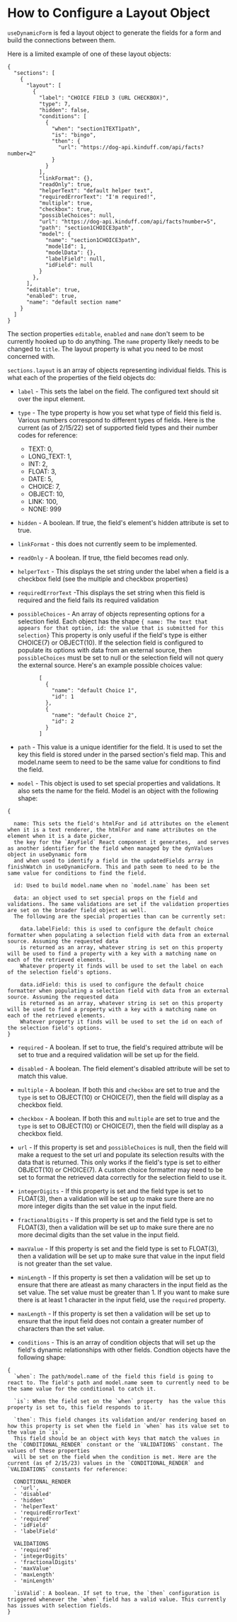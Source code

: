
<Meta title="form/Dynamic Form/How to configure a layout object" />

# How to Configure a Layout Object

`useDynamicForm` is fed a layout object to generate the fields for a form and build the connections between them.

Here is a limited example of one of these layout objects:

```
{
  "sections": [
    {
      "layout": [
        {
          "label": "CHOICE FIELD 3 (URL CHECKBOX)",
          "type": 7,
          "hidden": false,
          "conditions": [
            {
              "when": "section1TEXT1path",
              "is": "bingo",
              "then": {
                "url": "https://dog-api.kinduff.com/api/facts?number=2"
              }
            }
          ],
          "linkFormat": {},
          "readOnly": true,
          "helperText": "default helper text",
          "requiredErrorText": "I'm required!",
          "multiple": true,
          "checkbox": true,
          "possibleChoices": null,
          "url": "https://dog-api.kinduff.com/api/facts?number=5",
          "path": "section1CHOICE3path",
          "model": {
            "name": "section1CHOICE3path",
            "modelId": 1,
            "modelData": {},
            "labelField": null,
            "idField": null
          }
        },
      ],
      "editable": true,
      "enabled": true,
      "name": "default section name"
    }
  ]
}
```

The section properties `editable`, `enabled` and `name` don't seem to be currently hooked up to do anything. The `name` property likely needs to be changed to `title`. The layout property is what you need to be most
concerned with.

`sections.layout` is an array of objects representing individual fields. This is what each of the properties of the field objects do:

- `label` - This sets the label on the field. The configured text should sit over the input element.

- `type` - The type property is how you set what type of field this field is. Various numbers correspond to different types of fields. Here is the current (as of 2/15/22)
set of supported field types and their number codes for reference:

  - TEXT: 0,
  - LONG_TEXT: 1,
  - INT: 2,
  - FLOAT: 3,
  - DATE: 5,
  - CHOICE: 7,
  - OBJECT: 10,
  - LINK: 100,
  - NONE: 999

- `hidden` - A boolean. If true, the field's element's hidden attribute is set to true.

- `linkFormat` - this does not currently seem to be implemented.

- `readOnly` - A boolean. If true, tthe field becomes read only.

- `helperText` - This displays the set string under the label when a field is a checkbox field (see the multiple and checkbox properties)

- `requiredErrorText` -This displays the set string when this field is required and the field fails its required validation

- `possibleChoices` - An array of objects representing options for a selection field. Each object has the shape ```{ name: The text that appears for that option, id: the value that is submitted for this selection}```
This property is only useful if the field's type is either CHOICE(7) or OBJECT(10). If the selection field is configured to populate its options with data from an external source,
then `possibleChoices` must be set to null or the selection field will not query the external source. Here's an example possible choices value:

```
          [
            {
              "name": "default Choice 1",
              "id": 1
            },
            {
              "name": "default Choice 2",
              "id": 2
            }
          ]
```

- `path` - This value is a unique identifier for the field. It is used to set the key this field is stored under in the parsed section's field map. This and model.name seem to need to be the same value for conditions to find the field. 

- `model` - This object is used to set special properties and validations. It also sets the name for the field. Model is an object with the following shape: 
```
{

  name: This sets the field's htmlFor and id attributes on the element when it is a text renderer, the htmlFor and name attributes on the element when it is a date picker, 
  the key for the `AnyField` React component it generates,  and serves as another identifier for the field when managed by the dynValues object in useDynamic form
  and when used to identify a field in the updatedFields array in finishWatch in useDynamicForm. This and path seem to need to be the same value for conditions to find the field.

  id: Used to build model.name when no `model.name` has been set
    
  data: an object used to set special props on the field and validations. The same validations are set if the validation properties are set on the broader field object as well.
  The following are the special properties than can be currently set:
    
    data.labelField: this is used to configure the default choice formatter when populating a selection field with data from an external source. Assuming the requested data
    is returned as an array, whatever string is set on this property will be used to find a property with a key with a matching name on each of the retrieved elements.
    Whatever property it finds will be used to set the label on each of the selection field's options.

    data.idField: this is used to configure the default choice formatter when populating a selection field with data from an external source. Assuming the requested data
    is returned as an array, whatever string is set on this property will be used to find a property with a key with a matching name on each of the retrieved elements.
    Whatever property it finds will be used to set the id on each of the selection field's options.  
}
```

- `required` - A boolean. If set to true, the field's required attribute will be set to true and a required validation will be set up for the field.

- `disabled` - A boolean. The field element's disabled attribute will be set to match this value.

- `multiple` - A boolean. If both this and `checkbox` are set to true and the `type` is set to OBJECT(10) or CHOICE(7), then the field will display as a checkbox field.

- `checkbox` - A boolean. If both this and `multiple` are set to true and the `type` is set to OBJECT(10) or CHOICE(7), then the field will display as a checkbox field.

- `url` - If this property is set and `possibleChoices` is null, then the field will make a request to the set url and populate its selection results with the data that is returned.
This only works if the field's type is set to either OBJECT(10) or CHOICE(7). A custom choice formatter may need to be set to format the retrieved data correctly for the selection field to use it.

- `integerDigits` - If this property is set and the field type is set to FLOAT(3), then a validation will be set up to make sure there are no more integer digits than the set value in the input field.

- `fractionalDigits` - If this property is set and the field type is set to FLOAT(3), then a validation will be set up to make sure there are no more decimal digits than the set value in the input field.

- `maxValue` - If this property is set and the field type is set to FLOAT(3), then a validation will be set up to make sure that value in the input field is not greater than the set value.

- `minLength` - If this property is set then a validation will be set up to ensure that there are atleast as many characters in the input field as the set value. The set value must be greater than 1.
If you want to make sure there is at least 1 character in the input field, use the `required` property.

- `maxLength` - If this property is set then a validation will be set up to ensure that the input field does not contain a greater number of characters than the set value.

- `conditions` - This is an array of condition objects that will set up the field's dynamic relationships with other fields. Condtion objects have the following shape: 
```
{
  `when`: The path/model.name of the field this field is going to react to. The field's path and model.name seem to currently need to be the same value for the conditional to catch it.

  `is`: When the field set on the `when` property  has the value this property is set to, this field responds to it.

  `then`: This field changes its validation and/or rendering based on how this property is set when the field in `when` has its value set to the value in `is`.
  This field should be an object with keys that match the values in the `CONDITIONAL_RENDER` constant or the `VALIDATIONS` constant. The values of these properties
  will be set on the field when the condition is met. Here are the current (as of 2/15/23) values in the `CONDITIONAL_RENDER` and `VALIDATIONS` constants for reference:

  CONDITIONAL_RENDER
  - 'url',
  - 'disabled'
  - 'hidden'
  - 'helperText'
  - 'requiredErrorText'
  - 'required'
  - 'idField'
  - 'labelField'

  VALIDATIONS
  - 'required'
  - 'integerDigits'
  - 'fractionalDigits'
  - 'maxValue'
  - 'maxLength'
  - 'minLength'

  `isValid`: A boolean. If set to true, the `then` configuration is triggered whenever the `when` field has a valid value. This currently has issues with selection fields.
}
```